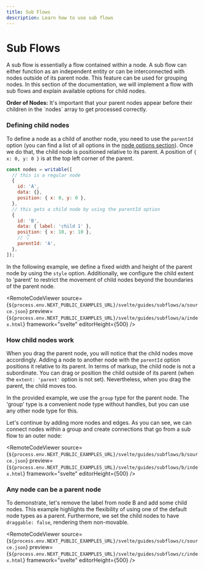 ```yaml
---
title: Sub Flows
description: Learn how to use sub flows
---
```


# Sub Flows

A sub flow is essentially a flow contained within a node. A sub flow can either function as an independent entity or can be interconnected with nodes outside of its parent node. This feature can be used for grouping nodes. In this section of the documentation, we will implement a flow with sub flows and explain available options for child nodes.


<Callout type="warning">
  <strong>Order of Nodes:</strong>
  It's important that your parent nodes appear before their children in the `nodes`
  array to get processed correctly.
</Callout>

### Defining child nodes

To define a node as a child of another node, you need to use the `parentId` option (you can find a list of all options in the [node options section](/api-reference/types/node)). Once we do that, the child node is positioned relative to its parent. A position of `{ x: 0, y: 0 }` is at the top left corner of the parent.

```js
const nodes = writable([
  // this is a regular node
  {
    id: 'A',
    data: {},
    position: { x: 0, y: 0 },
  },
  // this gets a child node by using the parentId option
  {
    id: 'B',
    data: { label: 'child 1' },
    position: { x: 10, y: 10 },
    // 👇
    parentId: 'A',
  },
]);
```

In the following example, we define a fixed width and height of the parent node by using the `style` option. Additionally, we configure the child extent to 'parent' to restrict the movement of child nodes beyond the boundaries of the parent node.

<RemoteCodeViewer
  source={`${process.env.NEXT_PUBLIC_EXAMPLES_URL}/svelte/guides/subflows/a/source.json`}
  preview={`${process.env.NEXT_PUBLIC_EXAMPLES_URL}/svelte/guides/subflows/a/index.html`}
  framework="svelte"
  editorHeight={500}
/>
### How child nodes work

When you drag the parent node, you will notice that the child nodes move accordingly. Adding a node to another node with the `parentId` option positions it relative to its parent. In terms of markup, the child node is not a subordinate. You can drag or position the child outside of its parent (when the `extent: 'parent'` option is not set). Nevertheless, when you drag the parent, the child moves too.

In the provided example, we use the `group` type for the parent node. The 'group' type is a convenient node type without handles, but you can use any other node type for this.

Let's continue by adding more nodes and edges. As you can see, we can connect nodes within a group and create connections that go from a sub flow to an outer node:

<RemoteCodeViewer
  source={`${process.env.NEXT_PUBLIC_EXAMPLES_URL}/svelte/guides/subflows/b/source.json`}
  preview={`${process.env.NEXT_PUBLIC_EXAMPLES_URL}/svelte/guides/subflows/b/index.html`}
  framework="svelte"
  editorHeight={500}
/>
### Any node can be a parent node

To demonstrate, let's remove the label from node B and add some child nodes. This example highlights the flexibility of using one of the default node types as a parent. Furthermore, we set the child nodes to have `draggable: false`, rendering them non-movable.

<RemoteCodeViewer
  source={`${process.env.NEXT_PUBLIC_EXAMPLES_URL}/svelte/guides/subflows/c/source.json`}
  preview={`${process.env.NEXT_PUBLIC_EXAMPLES_URL}/svelte/guides/subflows/c/index.html`}
  framework="svelte"
  editorHeight={500}
/>
